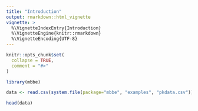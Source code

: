 ```yaml
---
title: "Introduction"
output: rmarkdown::html_vignette
vignette: >
  %\VignetteIndexEntry{Introduction}
  %\VignetteEngine{knitr::rmarkdown}
  %\VignetteEncoding{UTF-8}
---
```


```r
knitr::opts_chunk$set(
  collapse = TRUE,
  comment = "#>"
)
```

```r
library(mbbe)
```

```r
data <- read.csv(system.file(package="mbbe", "examples", "pkdata.csv"))
```

```r
head(data)
```

